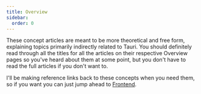 ```yaml
---
title: Overview
sidebar:
  order: 0
---
```



<SimonSays title="You don't need in-depth knowledge in all these">
These concept articles are meant to be more theoretical and free form, explaining topics primarily indirectly related to Tauri. You should definitely read through all the titles for all the articles on their respective Overview pages so you've heard about them at some point, but you don't have to read the full articles if you don't want to.

I'll be making reference links back to these concepts when you need them, so if you want you can just jump ahead to [Frontend](/frontend).
</SimonSays>
